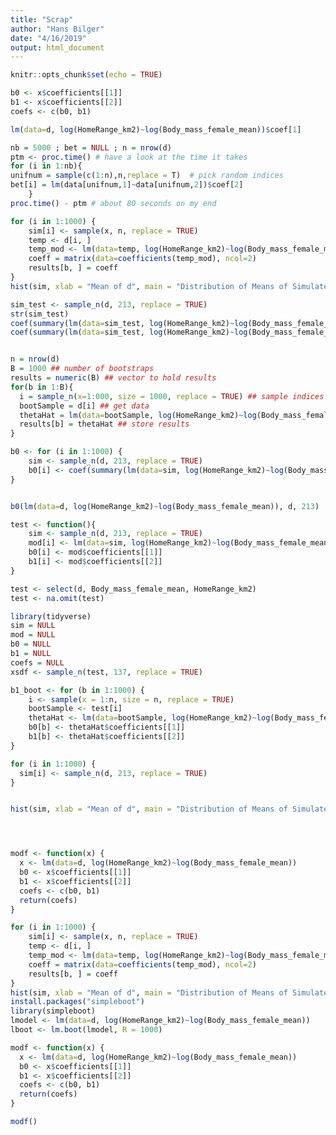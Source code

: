 ```yaml
---
title: "Scrap"
author: "Hans Bilger"
date: "4/16/2019"
output: html_document
---
```


```r
knitr::opts_chunk$set(echo = TRUE)
```

```r
b0 <- x$coefficients[[1]]
b1 <- x$coefficients[[2]]
coefs <- c(b0, b1)

lm(data=d, log(HomeRange_km2)~log(Body_mass_female_mean))$coef[1]

nb = 5000 ; bet = NULL ; n = nrow(d)
ptm <- proc.time() # have a look at the time it takes
for (i in 1:nb){
unifnum = sample(c(1:n),n,replace = T)	# pick random indices
bet[i] = lm(data[unifnum,1]~data[unifnum,2])$coef[2]
	}
proc.time() - ptm # about 80 seconds on my end

for (i in 1:1000) {
    sim[i] <- sample(x, n, replace = TRUE)
    temp <- d[i, ]
    temp_mod <- lm(data=temp, log(HomeRange_km2)~log(Body_mass_female_mean))
    coeff = matrix(data=coefficients(temp_mod), ncol=2)
    results[b, ] = coeff
}
hist(sim, xlab = "Mean of d", main = "Distribution of Means of Simulated Samples")

sim_test <- sample_n(d, 213, replace = TRUE)
str(sim_test)
coef(summary(lm(data=sim_test, log(HomeRange_km2)~log(Body_mass_female_mean))))[[1]]
coef(summary(lm(data=sim_test, log(HomeRange_km2)~log(Body_mass_female_mean))))[[2]]


n = nrow(d)
B = 1000 ## number of bootstraps
results = numeric(B) ## vector to hold results
for(b in 1:B){
  i = sample_n(x=1:000, size = 1000, replace = TRUE) ## sample indices
  bootSample = d[i] ## get data
  thetaHat = lm(data=bootSample, log(HomeRange_km2)~log(Body_mass_female_mean))
  results[b] = thetaHat ## store results
}

b0 <- for (i in 1:1000) {
    sim <- sample_n(d, 213, replace = TRUE)
    b0[i] <- coef(summary(lm(data=sim, log(HomeRange_km2)~log(Body_mass_female_mean))))[[1]]
}


b0(lm(data=d, log(HomeRange_km2)~log(Body_mass_female_mean)), d, 213)

test <- function(){
    sim <- sample_n(d, 213, replace = TRUE)
    mod[i] <- lm(data=sim, log(HomeRange_km2)~log(Body_mass_female_mean))
    b0[i] <- mod$coefficients[[1]]
    b1[i] <- mod$coefficients[[2]]
}

test <- select(d, Body_mass_female_mean, HomeRange_km2)
test <- na.omit(test)

library(tidyverse)
sim = NULL
mod = NULL
b0 = NULL
b1 = NULL
coefs = NULL
xsdf <- sample_n(test, 137, replace = TRUE)

b1_boot <- for (b in 1:1000) {
    i <- sample(x = 1:n, size = n, replace = TRUE)
    bootSample <- test[i]
    thetaHat <- lm(data=bootSample, log(HomeRange_km2)~log(Body_mass_female_mean))
    b0[b] <- thetaHat$coefficients[[1]]
    b1[b] <- thetaHat$coefficients[[2]]
}

for (i in 1:1000) {
  sim[i] <- sample_n(d, 213, replace = TRUE)
}


hist(sim, xlab = "Mean of d", main = "Distribution of Means of Simulated Samples")




modf <- function(x) {
  x <- lm(data=d, log(HomeRange_km2)~log(Body_mass_female_mean))
  b0 <- x$coefficients[[1]]
  b1 <- x$coefficients[[2]]
  coefs <- c(b0, b1)
  return(coefs)
}

for (i in 1:1000) {
    sim[i] <- sample(x, n, replace = TRUE)
    temp <- d[i, ]
    temp_mod <- lm(data=temp, log(HomeRange_km2)~log(Body_mass_female_mean))
    coeff = matrix(data=coefficients(temp_mod), ncol=2)
    results[b, ] = coeff
}
hist(sim, xlab = "Mean of d", main = "Distribution of Means of Simulated Samples")
install.packages("simpleboot")
library(simpleboot)
lmodel <- lm(data=d, log(HomeRange_km2)~log(Body_mass_female_mean))
lboot <- lm.boot(lmodel, R = 1000)
```























```r
modf <- function(x) {
  x <- lm(data=d, log(HomeRange_km2)~log(Body_mass_female_mean))
  b0 <- x$coefficients[[1]]
  b1 <- x$coefficients[[2]]
  coefs <- c(b0, b1)
  return(coefs)
}

modf()

```

```r


```

```r


```

```r


```